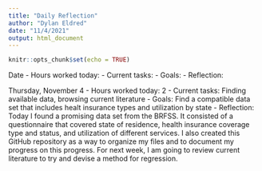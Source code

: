---
title: "Daily Reflection"
author: "Dylan Eldred"
date: "11/4/2021"
output: html_document
---

```{r setup, include=FALSE}
knitr::opts_chunk$set(echo = TRUE)
```

Date
- Hours worked today: 
- Current tasks:
- Goals: 
- Reflection: 



Thursday, November 4
- Hours worked today: 2 
- Current tasks: Finding available data, browsing current literature
- Goals: Find a compatible data set that includes healt insurance types and utilization by state
- Reflection: Today I found a promising data set from the BRFSS. It consisted of a questionnaire that covered state of residence, health insurance coverage type and status, and utilization of different services. I also created this GitHub repository as a way to organize my files and to document my progress on this progress. For next week, I am going to review current literature to try and devise a method for regression.
